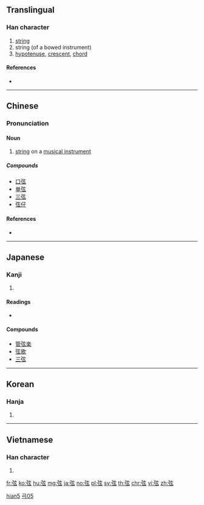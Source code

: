 {{also|絃}}
==Translingual==

===Han character===
{{Han char|rn=57|rad=弓|as=05|sn=8|four=10232|canj=NYVI|ids=⿰弓玄}}

# [[string]]
# string (of a bowed instrument)
# [[hypotenuse]], [[crescent]], [[chord]]

====References====
* {{Han ref|kx=0357.310|dkj=09754|dj=0674.130|hdz=20993.070|uh=5F26|ud=24358|bh=A9B6|bd=43446}}

----

==Chinese==
{{zh-forms}}

===Pronunciation===
{{zh-pron
|m=xián
|c=jin4,jyun4
|mn=hiân
|mc=y
|oc=y
|ma=
|cat=n
}}

====Noun====
{{zh-noun}}

# [[string]] on a [[musical instrument]]

=====Compounds=====
* [[口弦]]
* [[单弦]]
* [[三弦]]
* [[弦仔]]

====References====
* {{R:yue:Hanzi}}

[[Category:Min Nan literary terms|hian5]]
[[Category:Min Nan literary terms|弓05]]

----

==Japanese==

===Kanji===
{{ja-kanji|grade=c|rs=弓05}}

# {{defn|lang=ja|sort=弓05}}

====Readings====
* {{ja-readings|goon=[[げん]] (gen)|kanon=[[けん]] (ken)|kun=[[つる]] (tsuru)}}

====Compounds====
* [[管弦楽]]
* [[弦歌]]
* [[三弦]]

----

==Korean==

===Hanja===
{{ko-hanja|hangeul=현|eumhun=|rv=hyeon|mr=hyŏn|y=hyen}}

# {{defn|lang=ko|sort=弓05}}

----

==Vietnamese==

===Han character===
{{vi-hantu|[[huyền]]|rs=弓05}}

# {{defn|lang=vi|sort=弓05}}

[[fr:弦]]
[[ko:弦]]
[[hu:弦]]
[[mg:弦]]
[[ja:弦]]
[[no:弦]]
[[pl:弦]]
[[sv:弦]]
[[th:弦]]
[[chr:弦]]
[[vi:弦]]
[[zh:弦]]